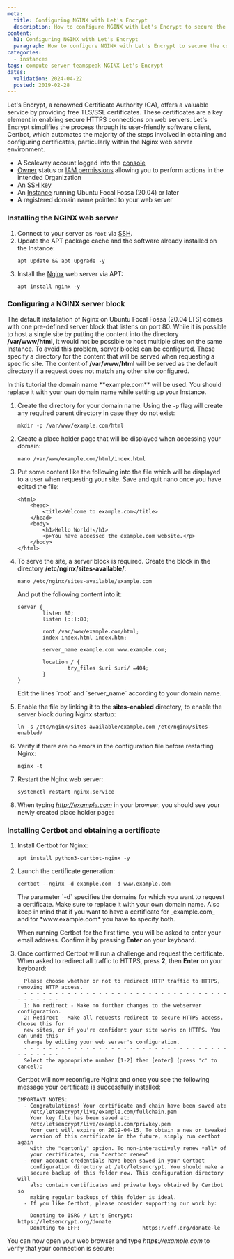 ```yaml
---
meta:
  title: Configuring NGINX with Let's Encrypt
  description: How to configure NGINX with Let's Encrypt to secure the connection to your web server.
content:
  h1: Configuring NGINX with Let's Encrypt
  paragraph: How to configure NGINX with Let's Encrypt to secure the connection to your web server.
categories:
  - instances
tags: compute server teamspeak NGINX Let's-Encrypt
dates:
  validation: 2024-04-22
  posted: 2019-02-28
---
```



Let's Encrypt, a renowned Certificate Authority (CA), offers a valuable service by providing free TLS/SSL certificates. 
These certificates are a key element in enabling secure HTTPS connections on web servers. Let's Encrypt simplifies the process through its user-friendly software client, Certbot, which automates the majority of the steps involved in obtaining and configuring certificates, particularly within the Nginx web server environment.

<Macro id="requirements" />

- A Scaleway account logged into the [console](https://console.scaleway.com)
- [Owner](/identity-and-access-management/iam/concepts/#owner) status or [IAM permissions](/identity-and-access-management/iam/concepts/#permission) allowing you to perform actions in the intended Organization
- An [SSH key](/identity-and-access-management/organizations-and-projects/how-to/create-ssh-key/)
- An [Instance](/compute/instances/how-to/create-an-instance) running Ubuntu Focal Fossa (20.04) or later
- A registered domain name pointed to your web server

### Installing the NGINX web server

1. Connect to your server as `root` via [SSH](/compute/instances/how-to/connect-to-instance/).
2. Update the APT package cache and the software already installed on the Instance:
    ```
    apt update && apt upgrade -y
    ```
3. Install the [Nginx](https://nginx.org/en/) web server via APT:
    ```
    apt install nginx -y
    ```

### Configuring a NGINX server block

The default installation of Nginx on Ubuntu Focal Fossa (20.04 LTS) comes with one pre-defined server block that listens on port 80. While it is possible to host a single site by putting the content into the directory **/var/www/html**, it would not be possible to host multiple sites on the same Instance. To avoid this problem, server blocks can be configured. These specify a directory for the content that will be served when requesting a specific site. The content of **/var/www/html** will be served as the default directory if a request does not match any other site configured.

<Message type="important">
  In this tutorial the domain name **example.com** will be used. You should replace it with your own domain name while setting up your Instance.
</Message>

1. Create the directory for your domain name. Using the `-p` flag will create any required parent directory in case they do not exist:
    ```
    mkdir -p /var/www/example.com/html
    ```
2. Create a place holder page that will be displayed when accessing your domain:
    ```
    nano /var/www/example.com/html/index.html
    ```
3. Put some content like the following into the file which will be displayed to a user when requesting your site. Save and quit nano once you have edited the file:
    ```
    <html>
        <head>
            <title>Welcome to example.com</title>
        </head>
        <body>
            <h1>Hello World!</h1>
            <p>You have accessed the example.com website.</p>
        </body>
    </html>
    ```
4. To serve the site, a server block is required. Create the block in the directory **/etc/nginx/sites-available/**:
    ```
    nano /etc/nginx/sites-available/example.com
    ```

    And put the following content into it:

    ```
    server {
            listen 80;
            listen [::]:80;

            root /var/www/example.com/html;
            index index.html index.htm;

            server_name example.com www.example.com;

            location / {
                    try_files $uri $uri/ =404;
            }
    }
    ```

    <Message type = "important">
      Edit the lines `root` and `server_name` according to your domain name.
    </Message>
5. Enable the file by linking it to the **sites-enabled** directory, to enable the server block during Nginx startup:
    ```
    ln -s /etc/nginx/sites-available/example.com /etc/nginx/sites-enabled/
    ```
6. Verify if there are no errors in the configuration file before restarting Nginx:
    ```
    nginx -t
    ```
7. Restart the Nginx web server:
    ```
    systemctl restart nginx.service
    ```
8. When typing *http://example.com* in your browser, you should see your newly created place holder page:
    <Lightbox src="scaleway-example_site.webp" alt="" />

### Installing Certbot and obtaining a certificate

1. Install Certbot for Nginx:
    ```
    apt install python3-certbot-nginx -y
    ```
2. Launch the certificate generation:
    ```
    certbot --nginx -d example.com -d www.example.com
    ```

    <Message type = "important">
      The parameter `-d` specifies the domains for which you want to request a certificate. Make sure to replace it with your own domain name. Also keep in mind that if you want to have a certificate for _example.com_ and for *www.example.com* you have to specify both.
    </Message>

    When running Certbot for the first time, you will be asked to enter your email address. Confirm it by pressing **Enter** on your keyboard.
3. Once confirmed Certbot will run a challenge and request the certificate. When asked to redirect all traffic to HTTPS, press **2**, then **Enter** on your keyboard:
    ```
      Please choose whether or not to redirect HTTP traffic to HTTPS, removing HTTP access.
      - - - - - - - - - - - - - - - - - - - - - - - - - - - - - - - - - - - - - - - -
      1: No redirect - Make no further changes to the webserver configuration.
      2: Redirect - Make all requests redirect to secure HTTPS access. Choose this for
      new sites, or if you're confident your site works on HTTPS. You can undo this
      change by editing your web server's configuration.
      - - - - - - - - - - - - - - - - - - - - - - - - - - - - - - - - - - - - - - - -
      Select the appropriate number [1-2] then [enter] (press 'c' to cancel):
    ```

    Certbot will now reconfigure Nginx and once you see the following message your certificate is successfully installed:

    ```
    IMPORTANT NOTES:
      - Congratulations! Your certificate and chain have been saved at:
        /etc/letsencrypt/live/example.com/fullchain.pem
        Your key file has been saved at:
        /etc/letsencrypt/live/example.com/privkey.pem
        Your cert will expire on 2019-04-15. To obtain a new or tweaked
        version of this certificate in the future, simply run certbot again
        with the "certonly" option. To non-interactively renew *all* of
        your certificates, run "certbot renew"
      - Your account credentials have been saved in your Certbot
        configuration directory at /etc/letsencrypt. You should make a
        secure backup of this folder now. This configuration directory will
        also contain certificates and private keys obtained by Certbot so
        making regular backups of this folder is ideal.
      - If you like Certbot, please consider supporting our work by:

        Donating to ISRG / Let's Encrypt:   https://letsencrypt.org/donate
        Donating to EFF:                    https://eff.org/donate-le
    ```

You can now open your web browser and type _http**s**://example.com_ to verify that your connection is secure:

<Lightbox src="scaleway-example_https.webp" alt="" />